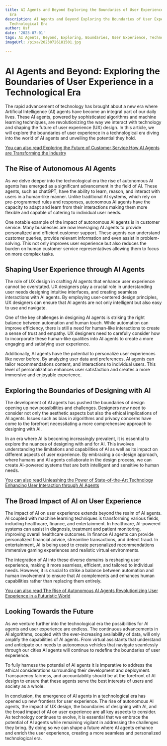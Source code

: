 ```yaml
---
title: AI Agents and Beyond Exploring the Boundaries of User Experience in a Technological
  Era
description: AI Agents and Beyond Exploring the Boundaries of User Experience in a
  Technological Era
author: Usf
date: '2023-07-01'
tags: AI Agents, Beyond, Exploring, Boundaries, User Experience, Technological Era
imageUrl: /pixa/20230726181501.jpg

---
```

#  AI Agents and Beyond: Exploring the Boundaries of User Experience in a Technological Era

The rapid advancement of technology has brought about a new era where Artificial Intelligence (AI) agents have become an integral part  of our daily lives. These AI agents, powered by sophisticated  algorithms and machine learning  techniques, are revolutionizing the way we interact with technology and shaping  the future of user experience (UX) design. In this article, we will explore the boundaries of user experience in  a technological era diving into the  world of AI agents and unveiling  the potential they hold.

[You can also  read Exploring  the Future of Customer Service How AI  Agents are Transforming the Industry](Exploring%20the%20Future%20of%20Customer%20Service%20How%20AI%20Agents%20are%20Transforming%20the%20Industry)


## The  Rise of Autonomous AI Agents

As  we delve deeper into the technological  era the rise of autonomous  AI agents has emerged as a significant advancement in the field of AI. These agents, such as chatGPT, have the ability to learn, reason, and interact with users in a human-like manner. Unlike traditional AI systems,  which rely on pre-programmed rules and responses,  autonomous AI agents have the capacity  to adapt and learn from their interactions  making them more flexible and capable of  catering to individual user needs.

One notable example of the impact of autonomous AI agents is in customer service. Many  businesses are now leveraging AI agents to provide personalized and efficient customer  support. These  agents can understand customer  queries, provide relevant information and even assist in problem-solving. This not only improves user experience but also reduces  the burden on human customer service representatives allowing them to focus on  more complex tasks.

## Shaping User Experience through AI  Agents

The role of UX design in crafting AI agents that enhance  user experience cannot  be overstated. UX designers  play a crucial  role in understanding  user needs designing intuitive  interfaces, and creating seamless interactions with AI agents. By employing user-centered design principles, UX designers can ensure that AI agents are not only intelligent but also easy to  use and navigate.

One of  the key challenges  in designing  AI agents is striking the right balance between automation and human touch. While automation can improve efficiency, there is still a need for human-like interactions to create a sense of trust and empathy. UX designers need to carefully consider  how to incorporate these human-like qualities into AI agents to create a more engaging and satisfying user experience.

Additionally, AI agents have the potential to personalize  user experiences like never before. By analyzing  user data and preferences, AI agents can tailor recommendations content, and interactions to individual users. This level of personalization enhances user satisfaction and creates  a more immersive and enjoyable experience.

## Exploring the Boundaries of Designing with AI

The development of AI agents has pushed the boundaries  of design opening up new possibilities and challenges. Designers now need  to consider not only the aesthetic aspects but also the ethical implications of AI agents. Issues such as bias  in algorithms and  privacy concerns have come to the forefront necessitating a more  comprehensive approach to designing with AI.

In an era where AI  is becoming increasingly  prevalent,  it is essential to explore the nuances  of designing with and for  AI. This involves understanding the limitations  and  capabilities of AI as  well  as its impact on different  aspects of user experience. By embracing a co-design approach, where humans and AI agents collaborate in the design process,  we can create AI-powered systems that are  both intelligent  and sensitive to human needs.

[You can also read Unleashing the Power  of State-of-the-Art Technology Enhancing User Interaction through AI Agents](Unleashing%20the%20Power%20of%20State-of-the-Art%20Technology%20Enhancing%20User%20Interaction%20through%20AI%20Agents)


## The Broad Impact of AI on User Experience

The impact of AI on user experience extends beyond the realm of AI agents. AI coupled with machine learning techniques is transforming  various fields, including healthcare, finance, and entertainment. In healthcare, AI-powered systems can assist  in  diagnosis, treatment and patient monitoring, improving overall healthcare outcomes.  In finance AI agents can  provide personalized financial advice,  streamline transactions, and detect fraud. In entertainment, AI is being  used to create personalized  recommendations immersive gaming experiences and realistic virtual environments.

The  integration of AI into these diverse domains is reshaping user experience, making it  more seamless, efficient, and tailored to individual needs. However, it is crucial to strike a balance  between automation and human involvement to ensure that AI complements and enhances human capabilities rather than replacing them  entirely.

[You can also read The Rise of Autonomous AI Agents Revolutionizing User Experience in a Futuristic World](The%20Rise%20of%20Autonomous%20AI%20Agents%20Revolutionizing%20User%20Experience%20in%20a%20Futuristic%20World)


## Looking Towards the Future

As we  venture further into the technological era the possibilities for AI agents and user experience are  endless. The continuous advancements in AI algorithms, coupled  with the ever-increasing availability of data, will only amplify the capabilities of AI agents. From virtual assistants that  understand and  anticipate our needs to  autonomous vehicles that navigate seamlessly through our cities AI agents will continue to redefine the boundaries of user experience.

To fully harness the potential of AI agents it is  imperative to address the ethical considerations surrounding  their development  and deployment. Transparency fairness, and accountability should be  at the forefront of AI design to ensure that these agents serve the best interests of users and society as a whole.

In conclusion, the  emergence  of AI agents in a technological era has  opened up new frontiers  for user  experience. The  rise of autonomous AI agents, the impact of UX design, the boundaries of designing  with AI, and the broad impact of AI on user experience are all key aspects to consider. As  technology continues to evolve, it is essential that  we embrace  the potential of AI agents while remaining vigilant in  addressing the challenges they bring. By doing so we can shape a future where AI agents enhance and  enrich the user experience, creating a more seamless and personalized technological era.